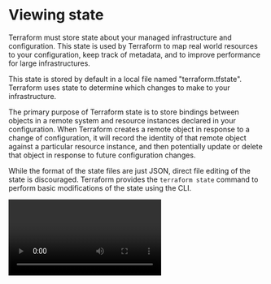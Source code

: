 # Viewing state

Terraform must store state about your managed infrastructure and configuration. 
This state is used by Terraform to map real world resources to your configuration, keep track of metadata, and to improve performance for large infrastructures.

This state is stored by default in a local file named "terraform.tfstate".
Terraform uses state to determine which changes to make to your infrastructure.

The primary purpose of Terraform state is to store bindings between objects in a remote system and resource instances declared in your configuration. 
When Terraform creates a remote object in response to a change of configuration, it will record the identity of that remote object against a particular resource instance, and then potentially update or delete that object in response to future configuration changes.

While the format of the state files are just JSON, direct file editing of the state is discouraged. 
Terraform provides the `terraform state` command to perform basic modifications of the state using the CLI.

<Video id="1r2NKPkscOc"/>

### Terraform show

The `terraform show` command is used to provide human-readable output from a state or plan file. 
This can be used to inspect a plan to ensure that the planned operations are expected, or to inspect the current state as Terraform sees it.

You may use show with a path to either a Terraform state file or plan file. 
If you don't specify a file path, Terraform will show the latest state snapshot.

You can get machine-readable output by adding the `-json` command-line flag.

<Video id="CRBjDXbHdik"/>

<Task id="viewing_state">
  Use the Terraform CLI to view the Terraform state in a machine-readable format.
</Task>